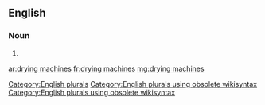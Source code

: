 ==English==

===Noun===
{{head|en}}

# {{plural of|drying machine}}

[[Category:English plurals]][[Category:English plurals using obsolete wikisyntax]][[Category:English plurals using obsolete wikisyntax]]

[[ar:drying machines]]
[[fr:drying machines]]
[[mg:drying machines]]